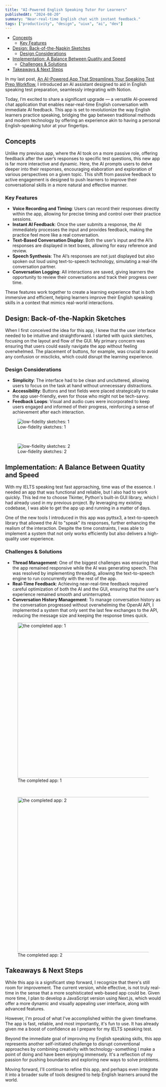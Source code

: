 ```yaml
---
title: "AI-Powered English Speaking Tutor For Learners"
publishedAt: "2024-08-20"
summary: "Near-real-time English chat with instant feedback."
tags: ["productivity", "design", "uiux", "ai", "dev"]
---
```


- [Concepts](#concepts)
  - [Key Features](#key-features)
- [Design: Back-of-the-Napkin Sketches](#design-back-of-the-napkin-sketches)
  - [Design Considerations](#design-considerations)
- [Implementation: A Balance Between Quatity and Speed](#implementation-a-balance-between-quatity-andspeed)
  - [Challenges \& Solutions](#challenges--solutions)
- [Takeaways \& Next Steps](#takeaways--nextsteps)

In my last post, [An AI-Powered App That Streamlines Your Speaking Test Prep Workflow](https://medium.com/@jessewei/an-ai-powered-app-that-streamlines-your-speaking-test-prep-workflow-15c9cbe4861e), I introduced an AI assistant designed to aid in English speaking test preparation, seamlessly integrating with Notion.

Today, I’m excited to share a significant upgrade — a versatile AI-powered chat application that enables near-real-time English conversation with immediate AI feedback. This app is set to revolutionize the way English learners practice speaking, bridging the gap between traditional methods and modern technology by offering an experience akin to having a personal English-speaking tutor at your fingertips.

## Concepts

Unlike my previous app, where the AI took on a more passive role, offering feedback after the user’s responses to specific test questions, this new app is far more interactive and dynamic. Here, the AI prompts users to delve deeper into their responses, encouraging elaboration and exploration of various perspectives on a given topic. This shift from passive feedback to active engagement is designed to push learners to improve their conversational skills in a more natural and effective manner.

### Key Features

- **Voice Recording and Timing**: Users can record their responses directly within the app, allowing for precise timing and control over their practice sessions.
- **Instant AI Feedback**: Once the user submits a response, the AI immediately processes the input and provides feedback, making the practice feel more like a real conversation.
- **Text-Based Conversation Display**: Both the user’s input and the AI’s responses are displayed in text boxes, allowing for easy reference and review.
- **Speech Synthesis**: The AI’s responses are not just displayed but also spoken out loud using text-to-speech technology, simulating a real-life conversation partner.
- **Conversation Logging**: All interactions are saved, giving learners the opportunity to review their conversations and track their progress over time.

These features work together to create a learning experience that is both immersive and efficient, helping learners improve their English speaking skills in a context that mimics real-world interactions.

## Design: Back-of-the-Napkin Sketches

When I first conceived the idea for this app, I knew that the user interface needed to be intuitive and straightforward. I started with quick sketches, focusing on the layout and flow of the GUI. My primary concern was ensuring that users could easily navigate the app without feeling overwhelmed. The placement of buttons, for example, was crucial to avoid any confusion or misclicks, which could disrupt the learning experience.

### Design Considerations

- **Simplicity**: The interface had to be clean and uncluttered, allowing users to focus on the task at hand without unnecessary distractions.
- **Accessibility**: Buttons and text fields were placed strategically to make the app user-friendly, even for those who might not be tech-savvy.
- **Feedback Loops**: Visual and audio cues were incorporated to keep users engaged and informed of their progress, reinforcing a sense of achievement after each interaction.

<figure style={{ textAlign: "center" }}>
  <img
    src="/ai-powered-speaking-tutor/low-fidelity-sketch-1.jpg"
    alt="low-fidelity sketches: 1"
    style={{ marginBottom: "8px" }}
  />
  <figcaption>Low-fidelity sketches: 1</figcaption>
</figure>
<br/>
<figure style={{ textAlign: "center" }}>
  <img
    src="/ai-powered-speaking-tutor/low-fidelity-sketch-2.jpg"
    alt="low-fidelity sketches: 2"
    style={{ marginBottom: "8px" }}
  />
  <figcaption>Low-fidelity sketches: 2</figcaption>
</figure>

## Implementation: A Balance Between Quatity and Speed

With my IELTS speaking test fast approaching, time was of the essence. I needed an app that was functional and reliable, but I also had to work quickly. This led me to choose Tkinter, Python's built-in GUI library, which I had already used in my previous project. By leveraging my existing codebase, I was able to get the app up and running in a matter of days.

One of the new tools I introduced in this app was pyttsx3, a text-to-speech library that allowed the AI to "speak" its responses, further enhancing the realism of the interaction. Despite the time constraints, I was able to implement a system that not only works efficiently but also delivers a high-quality user experience.

### Challenges & Solutions

- **Thread Management**: One of the biggest challenges was ensuring that the app remained responsive while the AI was generating speech. This was resolved by implementing threading, allowing the text-to-speech engine to run concurrently with the rest of the app.
- **Real-Time Feedback**: Achieving near-real-time feedback required careful optimization of both the AI and the GUI, ensuring that the user's experience remained smooth and uninterrupted.
- **Conversation History Management**: To manage conversation history as the conversation progressed without overwhelming the OpenAI API, I implemented a system that only sent the last few exchanges to the API, reducing the message size and keeping the response times quick.

<figure style={{ textAlign: "center" }}>
  <img
    src="/ai-powered-speaking-tutor/completed-app-1.png"
    alt="the completed app: 1"
    width="500px"
    style={{ marginBottom: "8px" }}
  />
  <figcaption>The completed app: 1</figcaption>
</figure>
<br/>
<figure style={{ textAlign: "center" }}>
  <img
    src="/ai-powered-speaking-tutor/completed-app-2.png"
    alt="the completed app: 2"
    width="500px"
    style={{ marginBottom: "8px" }}
  />
  <figcaption>The completed app: 2</figcaption>
</figure>

## Takeaways & Next Steps

While this app is a significant step forward, I recognize that there's still room for improvement. The current version, while effective, is not truly real-time in the sense that a more sophisticated web-based app could be. Given more time, I plan to develop a JavaScript version using Next.js, which would offer a more dynamic and visually appealing user interface, along with advanced features.

However, I'm proud of what I've accomplished within the given timeframe. The app is fast, reliable, and most importantly, it's fun to use. It has already given me a boost of confidence as I prepare for my IELTS speaking test.

Beyond the immediate goal of improving my English speaking skills, this app represents another self-initiated challenge to disrupt conventional approaches by combining creativity with technology - something I make a point of doing and have been enjoying immensely. It's a reflection of my passion for pushing boundaries and exploring new ways to solve problems.

Moving forward, I'll continue to refine this app, and perhaps even integrate it into a broader suite of tools designed to help English learners around the world.





